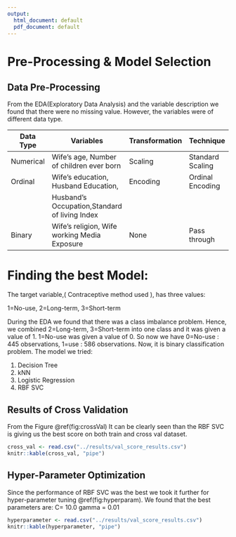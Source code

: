 ```yaml
---
output:
  html_document: default
  pdf_document: default
---
```

# Pre-Processing & Model Selection 

## Data Pre-Processing
From the EDA(Exploratory Data Analysis) and the variable description we found that there were no missing value. However, the variables were of different data type.


| Data Type                  | Variables                                      | Transformation | Technique           |
| -------------------------- | ---------------------------------------------- | -------------- |  -------------------|
| Numerical                  | Wife's age,   Number of children ever born     | Scaling        | Standard Scaling    |
| Ordinal                    | Wife's education, Husband Education,           | Encoding       | Ordinal Encoding    |
|                            | Husband's Occupation,Standard of living Index  |                |                     |
| Binary                     | Wife's religion, Wife working Media Exposure   | None           | Pass through        |


# Finding the best Model:

The target variable,( Contraceptive method used ), has three values:

1=No-use, 2=Long-term, 3=Short-term

During the EDA we found that there was a class imbalance problem. Hence, we combined 2=Long-term, 3=Short-term into one class and it was given a value of 1.  1=No-use was given a value of 0.
So now we have  0=No-use : 445 observations, 1=use : 586 observations. Now, it is binary classification problem. The model we tried:

1. Decision Tree
2. kNN
3. Logistic Regression
4. RBF SVC

## Results of Cross Validation
From the Figure \@ref(fig:crossVal) It can be clearly seen than the RBF SVC is giving us the best score on both train and cross val dataset.

```r
cross_val <- read.csv("../results/val_score_results.csv") 
knitr::kable(cross_val, "pipe")
```


## Hyper-Parameter Optimization
Since the performance of RBF SVC was the best we took it further for hyper-parameter tuning \@ref(fig:hyperparam). We found that the best parameters are:
C= 10.0
gamma = 0.01

```r
hyperparameter <- read.csv("../results/val_score_results.csv") 
knitr::kable(hyperparameter, "pipe")
```
